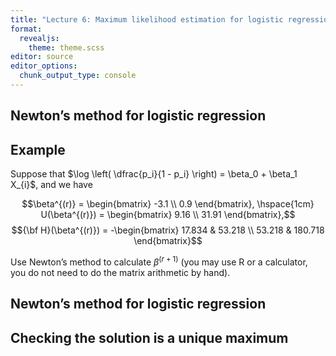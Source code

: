 ```yaml
---
title: "Lecture 6: Maximum likelihood estimation for logistic regression"
format: 
  revealjs:
    theme: theme.scss
editor: source
editor_options: 
  chunk_output_type: console
---
```


## Newton's method for logistic regression


## Example

Suppose that $\log \left( \dfrac{p_i}{1 - p_i} \right) = \beta_0 + \beta_1 X_{i}$, and we have

$$\beta^{(r)} = \begin{bmatrix} -3.1 \\ 0.9 \end{bmatrix}, \hspace{1cm} U(\beta^{(r)}) = \begin{bmatrix} 9.16 \\ 31.91 \end{bmatrix},$$
$${\bf H}(\beta^{(r)}) = -\begin{bmatrix} 17.834 & 53.218 \\ 53.218 & 180.718 \end{bmatrix}$$

Use Newton's method to calculate $\beta^{(r + 1)}$ (you may use R or a calculator, you do not need to do the matrix arithmetic by hand).

## Newton's method for logistic regression

## Checking the solution is a unique maximum



